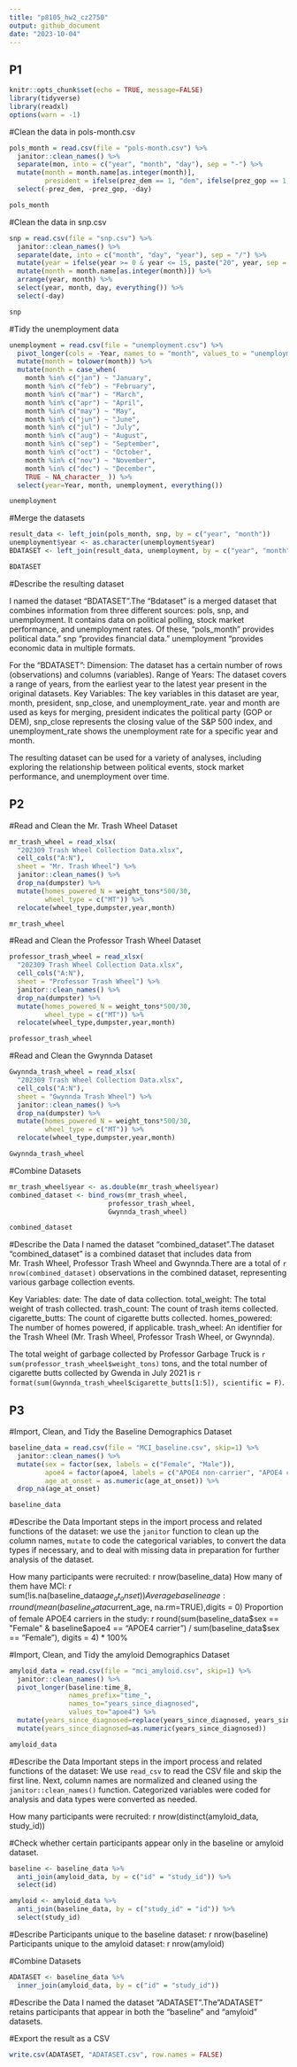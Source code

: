 ```yaml
---
title: "p8105_hw2_cz2750"
output: github_document
date: "2023-10-04"
---
```


## P1

```r
knitr::opts_chunk$set(echo = TRUE, message=FALSE)
library(tidyverse)
library(readxl)
options(warn = -1)
```

#Clean the data in pols-month.csv
```r
pols_month = read.csv(file = "pols-month.csv") %>%
  janitor::clean_names() %>%
  separate(mon, into = c("year", "month", "day"), sep = "-") %>%
  mutate(month = month.name[as.integer(month)],
         president = ifelse(prez_dem == 1, "dem", ifelse(prez_gop == 1, "gop", NA))) %>%
  select(-prez_dem, -prez_gop, -day)

pols_month
```

#Clean the data in snp.csv
```r
snp = read.csv(file = "snp.csv") %>%
  janitor::clean_names() %>%
  separate(date, into = c("month", "day", "year"), sep = "/") %>%
  mutate(year = ifelse(year >= 0 & year <= 15, paste("20", year, sep = ""), paste("19", year, sep = ""))) %>%
  mutate(month = month.name[as.integer(month)]) %>%
  arrange(year, month) %>%
  select(year, month, day, everything()) %>%
  select(-day)

snp
```
#Tidy the unemployment data
```r
unemployment = read.csv(file = "unemployment.csv") %>%
  pivot_longer(cols = -Year, names_to = "month", values_to = "unemployment") %>%
  mutate(month = tolower(month)) %>%
  mutate(month = case_when(
    month %in% c("jan") ~ "January",
    month %in% c("feb") ~ "February",
    month %in% c("mar") ~ "March",
    month %in% c("apr") ~ "April",
    month %in% c("may") ~ "May",
    month %in% c("jun") ~ "June",
    month %in% c("jul") ~ "July",
    month %in% c("aug") ~ "August",
    month %in% c("sep") ~ "September",
    month %in% c("oct") ~ "October",
    month %in% c("nov") ~ "November",
    month %in% c("dec") ~ "December",
    TRUE ~ NA_character_ )) %>%
  select(year=Year, month, unemployment, everything())

unemployment
```
#Merge the datasets
```r
result_data <- left_join(pols_month, snp, by = c("year", "month"))
unemployment$year <- as.character(unemployment$year)
BDATASET <- left_join(result_data, unemployment, by = c("year", "month"))

BDATASET
```
#Describe the resulting dataset

I named the dataset "BDATASET".The "Bdataset" is a merged dataset that combines information from three different sources: pols, snp, and unemployment. It contains data on political polling, stock market performance, and unemployment rates. Of these, "pols_month" provides political data." snp "provides financial data." unemployment "provides economic data in multiple formats.

For the "BDATASET":
Dimension: The dataset has a certain number of rows (observations) and columns (variables).
Range of Years: The dataset covers a range of years, from the earliest year to the latest year present in the original datasets.
Key Variables: The key variables in this dataset are year, month, president, snp_close, and unemployment_rate. year and month are used as keys for merging, president indicates the political party (GOP or DEM), snp_close represents the closing value of the S&P 500 index, and unemployment_rate shows the unemployment rate for a specific year and month.

The resulting dataset can be used for a variety of analyses, including exploring the relationship between political events, stock market performance, and unemployment over time.

## P2

#Read and Clean the Mr. Trash Wheel Dataset
```r
mr_trash_wheel = read_xlsx( 
  "202309 Trash Wheel Collection Data.xlsx",
  cell_cols("A:N"),
  sheet = "Mr. Trash Wheel") %>% 
  janitor::clean_names() %>% 
  drop_na(dumpster) %>% 
  mutate(homes_powered_N = weight_tons*500/30,
         wheel_type = c("MT")) %>% 
  relocate(wheel_type,dumpster,year,month) 

mr_trash_wheel
```
#Read and Clean the Professor Trash Wheel Dataset
```r
professor_trash_wheel = read_xlsx( 
  "202309 Trash Wheel Collection Data.xlsx",
  cell_cols("A:N"),
  sheet = "Professor Trash Wheel") %>% 
  janitor::clean_names() %>% 
  drop_na(dumpster) %>% 
  mutate(homes_powered_N = weight_tons*500/30,
         wheel_type = c("MT")) %>% 
  relocate(wheel_type,dumpster,year,month) 

professor_trash_wheel
```


#Read and Clean the Gwynnda Dataset
```r
Gwynnda_trash_wheel = read_xlsx( 
  "202309 Trash Wheel Collection Data.xlsx",
  cell_cols("A:N"),
  sheet = "Gwynnda Trash Wheel") %>% 
  janitor::clean_names() %>% 
  drop_na(dumpster) %>% 
  mutate(homes_powered_N = weight_tons*500/30,
         wheel_type = c("MT")) %>% 
  relocate(wheel_type,dumpster,year,month) 

Gwynnda_trash_wheel
```
#Combine Datasets
```r
mr_trash_wheel$year <- as.double(mr_trash_wheel$year)
combined_dataset <- bind_rows(mr_trash_wheel, 
                         professor_trash_wheel, 
                         Gwynnda_trash_wheel)

combined_dataset
```
#Describe the Data
I named the dataset "combined_dataset".The dataset "combined_dataset" is a combined dataset that includes data from Mr. Trash Wheel, Professor Trash Wheel and Gwynnda.There are a total of `r nrow(combined_dataset)` observations in the combined dataset, representing various garbage collection events.

Key Variables:
date: The date of data collection.
total_weight: The total weight of trash collected.
trash_count: The count of trash items collected.
cigarette_butts: The count of cigarette butts collected.
homes_powered: The number of homes powered, if applicable.
trash_wheel: An identifier for the Trash Wheel (Mr. Trash Wheel, Professor Trash Wheel, or Gwynnda).

The total weight of garbage collected by Professor Garbage Truck is `r sum(professor_trash_wheel$weight_tons)` tons, and the total number of cigarette butts collected by Gwenda in July 2021 is `r format(sum(Gwynnda_trash_wheel$cigarette_butts[1:5]), scientific = F)`.


## P3

#Import, Clean, and Tidy the Baseline Demographics Dataset
```r
baseline_data = read.csv(file = "MCI_baseline.csv", skip=1) %>%
  janitor::clean_names() %>%
  mutate(sex = factor(sex, labels = c("Female", "Male")),        
         apoe4 = factor(apoe4, labels = c("APOE4 non-carrier", "APOE4 carrier")),        
         age_at_onset = as.numeric(age_at_onset)) %>%
  drop_na(age_at_onset)

baseline_data
```
#Describe the Data
Important steps in the import process and related functions of the dataset: we use the `janitor` function to clean up the column names, `mutate` to code the categorical variables, to convert the data types if necessary, and to deal with missing data in preparation for further analysis of the dataset.

How many participants were recruited: r nrow(baseline_data)
How many of them have MCI: r sum(!is.na(baseline_data$age_at_onset))
Average baseline age: r round(mean(baseline_data$current_age, na.rm=TRUE),digits = 0)
Proportion of female APOE4 carriers in the study: r round(sum(baseline_data$sex == "Female" & baseline$apoe4 == "APOE4 carrier") / sum(baseline_data$sex == "Female"), digits = 4) * 100%

#Import, Clean, and Tidy the amyloid Demographics Dataset
```r
amyloid_data = read.csv(file = "mci_amyloid.csv", skip=1) %>%
  janitor::clean_names() %>%
  pivot_longer(baseline:time_8,
               names_prefix="time_",
               names_to="years_since_diagnosed",
               values_to="apoe4") %>%
  mutate(years_since_diagnosed=replace(years_since_diagnosed, years_since_diagnosed=="baseline", 0)) %>%
  mutate(years_since_diagnosed=as.numeric(years_since_diagnosed))

amyloid_data
```
#Describe the Data
Important steps in the import process and related functions of the dataset: We use `read_csv` to read the CSV file and skip the first line. Next, column names are normalized and cleaned using the `janitor::clean_names()` function. Categorized variables were coded for analysis and data types were converted as needed.

How many participants were recruited: r nrow(distinct(amyloid_data, study_id))

#Check whether certain participants appear only in the baseline or amyloid dataset.
```r
baseline <- baseline_data %>%
  anti_join(amyloid_data, by = c("id" = "study_id")) %>%
  select(id)

amyloid <- amyloid_data %>%
  anti_join(baseline_data, by = c("study_id" = "id")) %>%
  select(study_id)
```

#Describe
Participants unique to the baseline dataset:
r nrow(baseline)
Participants unique to the amyloid dataset: 
r nrow(amyloid)

#Combine Datasets
```r
ADATASET <- baseline_data %>%
  inner_join(amyloid_data, by = c("id" = "study_id"))
```

#Describe the Data
I named the dataset "ADATASET".The"ADATASET" retains participants that appear in both the "baseline" and "amyloid" datasets.

#Export the result as a CSV
```r
write.csv(ADATASET, "ADATASET.csv", row.names = FALSE)
```

